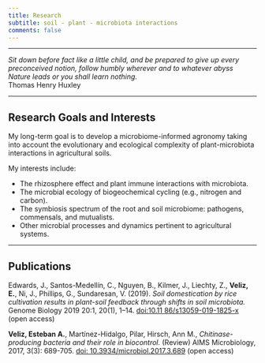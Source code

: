 ```yaml
---
title: Research
subtitle: soil - plant - microbiota interactions
comments: false
---
```


---

<div align="center">*Sit down before fact like a little child, and be prepared to give up every preconceived notion, follow humbly wherever and to whatever abyss Nature leads or you shall learn nothing.*  
Thomas Henry Huxley
</div>

---

## Research Goals and Interests
My long-term goal is to develop a microbiome-informed agronomy taking into account the evolutionary and ecological complexity of plant-microbiota interactions in agricultural soils.

My interests include:  

- The rhizosphere effect and plant immune interactions with microbiota.  
- The microbial ecology of biogeochemical cycling (e.g., nitrogen and carbon).  
- The symbiosis spectrum of the root and soil microbiome: pathogens, commensals, and mutualists.  
- Other microbial processes and dynamics pertinent to agricultural systems.  

---

## Publications  
Edwards, J., Santos-Medellín, C., Nguyen, B., Kilmer,  J., Liechty, Z., **Veliz, E.**, Ni, J., Phillips, G.,  Sundaresan, V. (2019). *Soil domestication by rice cultivation results in plant-soil feedback through shifts in soil microbiota.* Genome Biology 2019 20:1, 20(1), 1–14. [doi:10.11 86/s13059-019-1825-x](https://doi.org/10.1186/s13059-019-1825-x) (<i class="ai ai-open-access"></i>open access)    

**Veliz, Esteban A.**, Martínez-Hidalgo, Pilar, Hirsch, Ann M., *Chitinase-producing bacteria and their role in biocontrol.* (Review) AIMS Microbiology, 2017, 3(3): 689-705. [doi: 10.3934/microbiol.2017.3.689](https://doi.org/10.3934/microbiol.2017.3.689) (<i class="ai ai-open-access"></i>open access)
